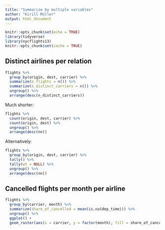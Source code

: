 ```yaml
---
title: "Summarize by multiple variables"
author: "Kirill Müller"
output: html_document
---
```



```r
knitr::opts_chunk$set(echo = TRUE)
library(tidyverse)
library(nycflights13)
knitr::opts_chunk$set(cache = TRUE)
```

## Distinct airlines per relation

```r
flights %>%
  group_by(origin, dest, carrier) %>%
  summarize(n_flights = n()) %>%
  summarize(n_distinct_carriers = n()) %>%
  ungroup() %>% 
  arrange(desc(n_distinct_carriers))
```

Much shorter:

```r
flights %>%
  count(origin, dest, carrier) %>%
  count(origin, dest) %>% 
  ungroup() %>% 
  arrange(desc(nn))
```

Alternatively:

```r
flights %>%
  group_by(origin, dest, carrier) %>%
  tally() %>%
  tally(wt = NULL) %>%
  ungroup() %>%
  arrange(desc(nn))
```

## Cancelled flights per month per airline

```r
flights %>% 
  group_by(carrier, month) %>% 
  summarize(share_of_cancelled = mean(is.na(dep_time))) %>%
  ungroup() %>%
  ggplot() +
  geom_raster(aes(x = carrier, y = factor(month), fill = share_of_cancelled))
```
